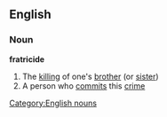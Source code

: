 ==English==
===Noun===
'''fratricide'''
#The [[killing]] of one's [[brother]] (or [[sister]])
#A person who [[commit]]s this [[crime]]
[[Category:English nouns]]